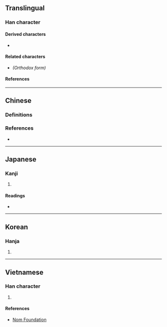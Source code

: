 {{also|柏}}
{{character info}}
==Translingual==

===Han character===
{{Han char|rn=75|rad=木|as=06|sn=10|four=41962|canj=DMA|ids=⿰木百}}

====Derived characters====
* {{l|mul|[[𪶯]]}}

====Related characters====
* {{l|mul|[[柏]]}} ''(Orthodox form)''

====References====
{{Han ref|kx=0523.010|dkj=14714|dj=0911.010|hdz=21196.040|uh=6822}}

----

==Chinese==

===Definitions===
{{zh-see|柏}}

===References===
* {{R:twedu|A01907-001#18}}

----

==Japanese==

===Kanji===
{{ja-kanji|grade=|rs=木06}}

# {{rfdef|ja|sort=木06}}

====Readings====
* {{ja-readings
|goon=ひゃく
|kanon=はく
|kun=かしわ-, かや-
}}

----

==Korean==

===Hanja===
{{ko-hanja|hangeul=백|eumhun=|rv=baek|mr=paek|y=payk}}

# {{rfdef|ko|sort=木06}}

----

==Vietnamese==

===Han character===
{{vi-hantu|rs=木06|[[bứa]], [[bá]], [[bách]], [[bữa]]}}

# {{rfdef|vi|sort=木06}}

====References====
* [http://nomfoundation.org/common/nom_details.php?codepoint=6822 Nom Foundation]